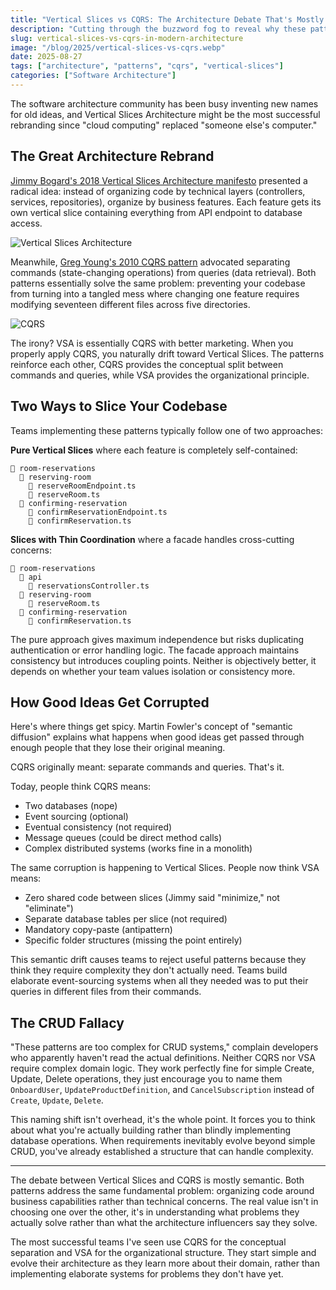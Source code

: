 ```yaml
---
title: "Vertical Slices vs CQRS: The Architecture Debate That's Mostly Semantics"
description: "Cutting through the buzzword fog to reveal why these patterns are more similar than different and how semantic diffusion corrupts good ideas."
slug: vertical-slices-vs-cqrs-in-modern-architecture
image: "/blog/2025/vertical-slices-vs-cqrs.webp"
date: 2025-08-27
tags: ["architecture", "patterns", "cqrs", "vertical-slices"]
categories: ["Software Architecture"]
---
```


The software architecture community has been busy inventing new names for old ideas, and Vertical Slices Architecture might be the most successful rebranding since "cloud computing" replaced "someone else's computer."

## The Great Architecture Rebrand

[Jimmy Bogard's 2018 Vertical Slices Architecture manifesto](https://www.jimmybogard.com/vertical-slice-architecture/) presented a radical idea: instead of organizing code by technical layers (controllers, services, repositories), organize by business features. Each feature gets its own vertical slice containing everything from API endpoint to database access.

![Vertical Slices Architecture](/blog/2025/vertical-slice-architecture.png)

Meanwhile, [Greg Young's 2010 CQRS pattern](https://cqrs.files.wordpress.com/2010/11/cqrs_documents.pdf) advocated separating commands (state-changing operations) from queries (data retrieval). Both patterns essentially solve the same problem: preventing your codebase from turning into a tangled mess where changing one feature requires modifying seventeen different files across five directories.

![CQRS](/blog/2025/greg-young-cqrs-pattern.png)

The irony? VSA is essentially CQRS with better marketing. When you properly apply CQRS, you naturally drift toward Vertical Slices. The patterns reinforce each other, CQRS provides the conceptual split between commands and queries, while VSA provides the organizational principle.

## Two Ways to Slice Your Codebase

Teams implementing these patterns typically follow one of two approaches:

**Pure Vertical Slices** where each feature is completely self-contained:
```
📁 room-reservations
  📁 reserving-room
    📄 reserveRoomEndpoint.ts
    📄 reserveRoom.ts
  📁 confirming-reservation
    📄 confirmReservationEndpoint.ts
    📄 confirmReservation.ts
```


**Slices with Thin Coordination** where a facade handles cross-cutting concerns:
```
📁 room-reservations
  📁 api
    📄 reservationsController.ts
  📁 reserving-room
    📄 reserveRoom.ts
  📁 confirming-reservation
    📄 confirmReservation.ts
```

The pure approach gives maximum independence but risks duplicating authentication or error handling logic. The facade approach maintains consistency but introduces coupling points. Neither is objectively better, it depends on whether your team values isolation or consistency more.

## How Good Ideas Get Corrupted

Here's where things get spicy. Martin Fowler's concept of "semantic diffusion" explains what happens when good ideas get passed through enough people that they lose their original meaning.

CQRS originally meant: separate commands and queries. That's it.

Today, people think CQRS means:
- Two databases (nope)
- Event sourcing (optional)
- Eventual consistency (not required)
- Message queues (could be direct method calls)
- Complex distributed systems (works fine in a monolith)

The same corruption is happening to Vertical Slices. People now think VSA means:
- Zero shared code between slices (Jimmy said "minimize," not "eliminate")
- Separate database tables per slice (not required)
- Mandatory copy-paste (antipattern)
- Specific folder structures (missing the point entirely)

This semantic drift causes teams to reject useful patterns because they think they require complexity they don't actually need. Teams build elaborate event-sourcing systems when all they needed was to put their queries in different files from their commands.

## The CRUD Fallacy

"These patterns are too complex for CRUD systems," complain developers who apparently haven't read the actual definitions. Neither CQRS nor VSA require complex domain logic. They work perfectly fine for simple Create, Update, Delete operations, they just encourage you to name them `OnboardUser`, `UpdateProductDefinition`, and `CancelSubscription` instead of `Create`, `Update`, `Delete`.

This naming shift isn't overhead, it's the whole point. It forces you to think about what you're actually building rather than blindly implementing database operations. When requirements inevitably evolve beyond simple CRUD, you've already established a structure that can handle complexity.

---

The debate between Vertical Slices and CQRS is mostly semantic. Both patterns address the same fundamental problem: organizing code around business capabilities rather than technical concerns. The real value isn't in choosing one over the other, it's in understanding what problems they actually solve rather than what the architecture influencers say they solve.

The most successful teams I've seen use CQRS for the conceptual separation and VSA for the organizational structure. They start simple and evolve their architecture as they learn more about their domain, rather than implementing elaborate systems for problems they don't have yet.

